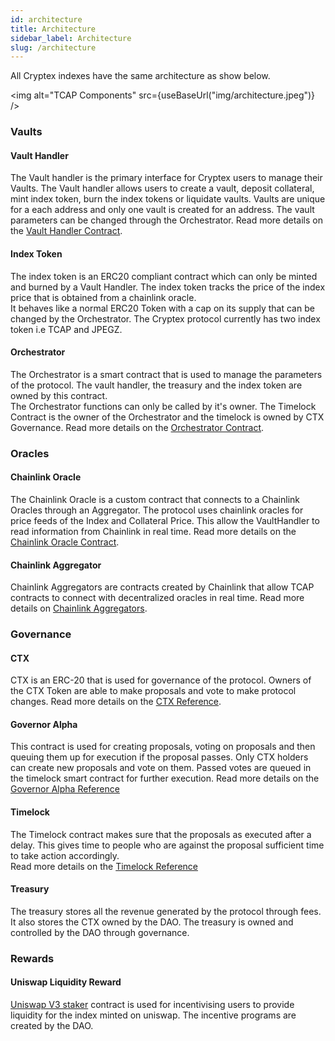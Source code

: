 ```yaml
---
id: architecture
title: Architecture
sidebar_label: Architecture
slug: /architecture
---
```




All Cryptex indexes have the same architecture as show below.

<img alt="TCAP Components" src={useBaseUrl("img/architecture.jpeg")} />

### Vaults

#### Vault Handler

The Vault handler is the primary interface for Cryptex users to manage their Vaults.
The Vault handler allows users to create a vault, deposit collateral, mint index token, burn the index tokens or liquidate vaults.
Vaults are unique for a each address and only one vault is created for an address.
The vault parameters can be changed through the Orchestrator. Read more details on the [Vault Handler Contract](contracts/ivaulthandler).

#### Index Token

The index token is an ERC20 compliant contract which can only be minted and burned by a Vault Handler.
The index token tracks the price of the index price that is obtained from a chainlink oracle.  
It behaves like a normal ERC20 Token with a cap on its supply that can be changed by the Orchestrator. 
The Cryptex protocol currently has two index token i.e TCAP and JPEGZ.

#### Orchestrator

The Orchestrator is a smart contract that is used to manage the parameters of the protocol. 
The vault handler, the treasury and the index token are owned by this contract.  
The Orchestrator functions can only be called by it's owner. 
The Timelock Contract is the owner of the Orchestrator  and the timelock is owned by CTX Governance. 
Read more details on the [Orchestrator Contract](contracts/orchestrator).


### Oracles

#### Chainlink Oracle

The Chainlink Oracle is a custom contract that connects to a Chainlink Oracles through an Aggregator. 
The protocol uses chainlink oracles for price feeds of the Index and Collateral Price. 
This allow the VaultHandler to read information from Chainlink in real time. 
Read more details on the [Chainlink Oracle Contract](contracts/chainlink).

#### Chainlink Aggregator

Chainlink Aggregators are contracts created by Chainlink that allow TCAP contracts to connect with decentralized oracles in real time. 
Read more details on [Chainlink Aggregators](https://docs.chain.link/docs/get-the-latest-price).

### Governance

#### CTX

CTX is an ERC-20 that is used for governance of the protocol.
Owners of the CTX Token are able to make proposals and vote to make protocol changes. 
Read more details on the [CTX Reference](governance/reference#read-only-functions-ctx).

#### Governor Alpha

This contract is used for creating proposals, voting on proposals and then queuing them up for execution if the proposal passes. 
Only CTX holders can create new proposals and vote on them. Passed votes are queued in the timelock smart contract for further execution. 
Read more details on the [Governor Alpha Reference](governance/reference#read-only-functions-governor-alpha)

#### Timelock

The Timelock contract makes sure that the proposals as executed after a delay. 
This gives time to people who are against the proposal sufficient time to take action accordingly.  
Read more details on the [Timelock Reference](governance/reference#timelock)

#### Treasury

The treasury stores all the revenue generated by the protocol through fees. It also stores the CTX owned by the DAO.
The treasury is owned and controlled by the DAO through governance.

### Rewards

#### Uniswap Liquidity Reward

[Uniswap V3 staker](https://github.com/Uniswap/v3-staker/blob/main/contracts/UniswapV3Staker.sol) contract is used for incentivising users to provide
liquidity for the index minted on uniswap. The incentive programs are created by the DAO. 